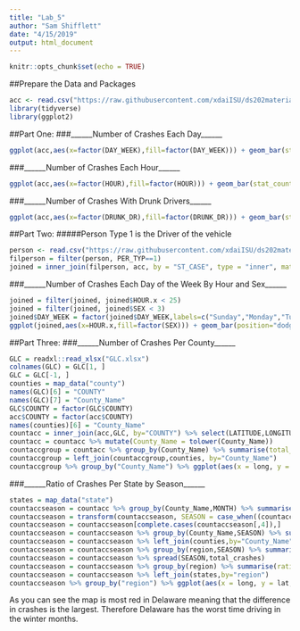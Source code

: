 ```yaml
---
title: "Lab_5"
author: "Sam Shifflett"
date: "4/15/2019"
output: html_document
---
```


```r
knitr::opts_chunk$set(echo = TRUE)
```

##Prepare the Data and Packages
```r
acc <- read.csv("https://raw.githubusercontent.com/xdaiISU/ds202materials/master/hwlabs/fars2017/accident.csv", stringsAsFactors = FALSE)
library(tidyverse)
library(ggplot2)
```

##Part One:
###______Number of Crashes Each Day______
```r
ggplot(acc,aes(x=factor(DAY_WEEK),fill=factor(DAY_WEEK))) + geom_bar(stat_count='identity') + ylab('Number of Crashes') + xlab("Day of the Week") + scale_x_discrete(breaks=c(1,2,3,4,5,6,7),labels=c("Sunday","Monday","Tuesday","Wednesday","Thursday","Friday","Saturday")) + ggtitle("Number of Crashes Each Day") + guides(fill=guide_legend("Days of the Week"))
```

###______Number of Crashes Each Hour______
```r
ggplot(acc,aes(x=factor(HOUR),fill=factor(HOUR))) + geom_bar(stat_count='identity') + ylab('Number of Crashes Per Hour') + xlab("Hour of Day") + ggtitle("Number of Crashes Each Hour") + guides(fill=guide_legend("Days of the Month"))
```

###______Number of Crashes With Drunk Drivers______
```r
ggplot(acc,aes(x=factor(DRUNK_DR),fill=factor(DRUNK_DR))) + geom_bar(stat_count='identity') + ylab('Number of Crashes') + xlab("Number of Drunk Drivers") + ggtitle("Number of Crashes With Drunk Drivers")  + guides(fill=guide_legend("Number of Drunks"))
```

##Part Two:
#####Person Type 1 is the Driver of the vehicle
```r
person <- read.csv("https://raw.githubusercontent.com/xdaiISU/ds202materials/master/hwlabs/fars2017/person.csv", stringsAsFactors = FALSE)
filperson = filter(person, PER_TYP==1)
joined = inner_join(filperson, acc, by = "ST_CASE", type = "inner", match = "all")
```
###______Number of Crashes Each Day of the Week By Hour and Sex______
```r
joined = filter(joined, joined$HOUR.x < 25)
joined = filter(joined, joined$SEX < 3)
joined$DAY_WEEK = factor(joined$DAY_WEEK,labels=c("Sunday","Monday","Tuesday","Wednesday","Thursday","Friday","Saturday"))
ggplot(joined,aes(x=HOUR.x,fill=factor(SEX))) + geom_bar(position="dodge") + facet_wrap(joined$DAY_WEEK) + xlab("Hour of the Day") + ylab("Number of Crashes") + ggtitle("Number of Crashes Each Day of the Week by Hour and Sex") + guides(fill=guide_legend("SEX")) + scale_fill_discrete(name = "SEX", labels = c("Male","Female"))
```

##Part Three:
###______Number of Crashes Per County______
```r
GLC = readxl::read_xlsx("GLC.xlsx")
colnames(GLC) = GLC[1, ] 
GLC = GLC[-1, ]
counties = map_data("county")
names(GLC)[6] = "COUNTY"
names(GLC)[7] = "County_Name"
GLC$COUNTY = factor(GLC$COUNTY)
acc$COUNTY = factor(acc$COUNTY)
names(counties)[6] = "County_Name"
countacc = inner_join(acc,GLC, by="COUNTY") %>% select(LATITUDE,LONGITUD,COUNTY,"County_Name",DAY,MONTH,YEAR,HOUR,"State Name")
countacc = countacc %>% mutate(County_Name = tolower(County_Name))
countaccgroup = countacc %>% group_by(County_Name) %>% summarise(total_crashes = n())
countaccgroup = left_join(countaccgroup,counties, by="County_Name")
countaccgroup %>% group_by("County_Name") %>% ggplot(aes(x = long, y = lat,fill=total_crashes)) + geom_polygon(aes(group=group)) + ggtitle("Crashes Per County")  + guides(fill=guide_legend("Total Crashes")) + scale_fill_continuous(low="white",high = ("red"))
```

###______Ratio of Crashes Per State by Season______
```r
states = map_data("state")
countaccseason = countacc %>% group_by(County_Name,MONTH) %>% summarise(total_crashes=n())
countaccseason = transform(countaccseason, SEASON = case_when((countaccseason$MONTH >= 11 | countaccseason$MONTH <= 3) ~ "WINTER", (countaccseason$MONTH >= 5 & countaccseason$MONTH <= 8) ~ "SUMMER"))
countaccseason = countaccseason[complete.cases(countaccseason[,4]),]
countaccseason = countaccseason %>% group_by(County_Name,SEASON) %>% summarise(total_crash = sum(total_crashes))  
countaccseason = countaccseason %>% left_join(counties,by="County_Name")
countaccseason = countaccseason %>% group_by(region,SEASON) %>% summarise(total_crashes=sum(total_crash))
countaccseason = countaccseason %>% spread(SEASON,total_crashes)
countaccseason = countaccseason %>% group_by(region) %>% summarise(ratioSUMbyWINT = SUMMER/WINTER)
countaccseason = countaccseason %>% left_join(states,by="region")
countaccseason %>% group_by("region") %>% ggplot(aes(x = long, y = lat,fill=ratioSUMbyWINT)) + geom_polygon(aes(group=group)) + ggtitle("Ratio of Total Crashes Per State (Summer/Winter)")  + guides(fill=guide_legend("Crash Percentage")) + scale_fill_continuous(low="red",high = ("white"))
```

As you can see the map is most red in Delaware meaning that the difference in crashes is the largest. Therefore Delaware has the worst time driving in the winter months.